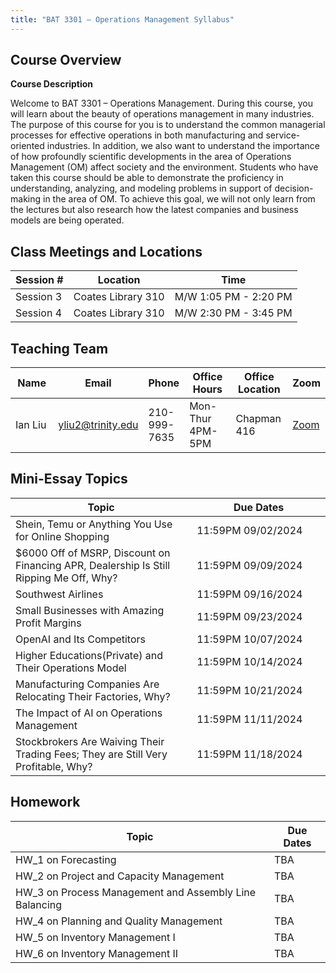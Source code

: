 ```yaml
---
title: "BAT 3301 – Operations Management Syllabus"
---
```


## Course Overview

**Course Description**

Welcome to BAT 3301 – Operations Management. During this course, you will learn about the beauty of operations management in many industries. The purpose of this course for you is to understand the common managerial processes for effective operations in both manufacturing and service-oriented industries. In addition, we also want to understand the importance of how profoundly scientific developments in the area of Operations Management (OM) affect society and the environment. Students who have taken this course should be able to demonstrate the proficiency in understanding, analyzing, and modeling problems in support of decision-making in the area of OM. To achieve this goal, we will not only learn from the lectures but also research how the latest companies and business models are being operated.

## Class Meetings and Locations

| Session # | Location | Time                 |
|---------|----------|------------------------|
| Session 3 | Coates Library 310   | M/W  1:05 PM - 2:20 PM|
| Session 4 | Coates Library 310   | M/W  2:30 PM - 3:45 PM|


## Teaching Team 

| Name        |  Email | Phone | Office Hours   | Office Location    | Zoom |
|-------------|--------|-------|----------------|-------------|------|
| Ian Liu     |  [yliu2@trinity.edu](yliu2@trinity.edu) | 210-999-7635 | Mon-Thur  4PM-5PM   | Chapman 416 |  [Zoom](https://trinity.zoom.us/j/95386383129)    |


## Mini-Essay Topics

| Topic                 | Due Dates   |
|----------------------|----------------|
| Shein, Temu or Anything You Use for Online Shopping | 11:59PM 09/02/2024 | 
| $6000 Off of MSRP, Discount on Financing APR, Dealership Is Still Ripping Me Off, Why? | 11:59PM 09/09/2024  |
| Southwest Airlines  | 11:59PM 09/16/2024 |
| Small Businesses with Amazing Profit Margins  | 11:59PM 09/23/2024  |
| OpenAI and Its Competitors  | 11:59PM 10/07/2024  |
| Higher Educations(Private) and Their Operations Model  | 11:59PM 10/14/2024  |
| Manufacturing Companies Are Relocating Their Factories, Why?  | 11:59PM 10/21/2024  |
| The Impact of AI on Operations Management  | 11:59PM 11/11/2024  |
| Stockbrokers Are Waiving Their Trading Fees; They are Still Very Profitable, Why?  | 11:59PM 11/18/2024  |


## Homework

| Topic                 | Due Dates   |
|----------------------|----------------|
| HW_1 on Forecasting | TBA  | 
| HW_2 on Project and Capacity Management | TBA  | 
| HW_3 on Process Management and Assembly Line Balancing  | TBA  | 
| HW_4 on Planning and Quality Management | TBA  | 
| HW_5 on Inventory Management I | TBA  | 
| HW_6 on Inventory Management II  | TBA  | 